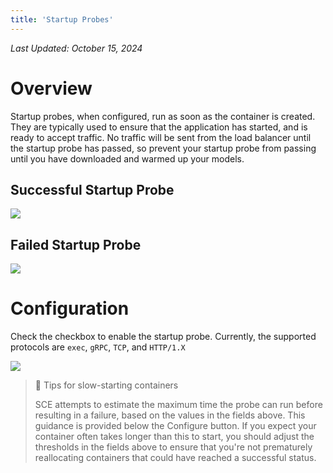 ```yaml
---
title: 'Startup Probes'
---
```


_Last Updated: October 15, 2024_

# Overview

Startup probes, when configured, run as soon as the container is created. They are typically used to ensure that the
application has started, and is ready to accept traffic. No traffic will be sent from the load balancer until the
startup probe has passed, so prevent your startup probe from passing until you have downloaded and warmed up your
models.

## Successful Startup Probe

<img src="/container-engine/images/startup-success.png" />

## Failed Startup Probe

<img src="/container-engine/images/startup-failure.png" />

# Configuration

Check the checkbox to enable the startup probe. Currently, the supported protocols are `exec`, `gRPC`, `TCP`, and
`HTTP/1.X`

<img src="/container-engine/images/startup-tcp-config.png" />

> 📘 Tips for slow-starting containers
>
> SCE attempts to estimate the maximum time the probe can run before resulting in a failure, based on the values in the
> fields above. This guidance is provided below the Configure button. If you expect your container often takes longer
> than this to start, you should adjust the thresholds in the fields above to ensure that you're not prematurely
> reallocating containers that could have reached a successful status.
